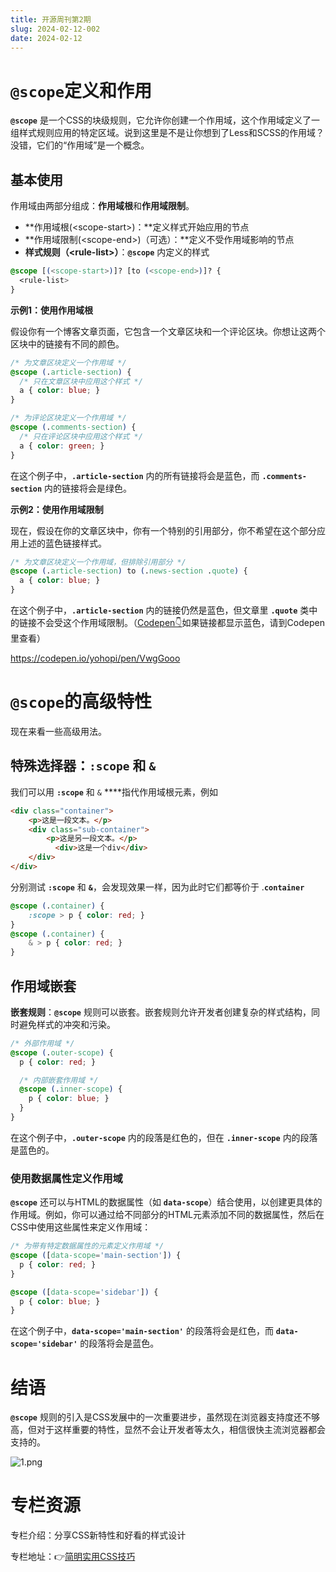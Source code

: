 ```yaml
---
title: 开源周刊第2期
slug: 2024-02-12-002
date: 2024-02-12
---
```

# `@scope`定义和作用

**`@scope`** 是一个CSS的块级规则，它允许你创建一个作用域，这个作用域定义了一组样式规则应用的特定区域。说到这里是不是让你想到了Less和SCSS的作用域？没错，它们的“作用域”是一个概念。

## 基本使用

作用域由两部分组成：**作用域根**和**作用域限制**。

- **作用域根(\<scope-start\>)：**定义样式开始应用的节点
- **作用域限制(\<scope-end\>)（可选）：**定义不受作用域影响的节点
- **样式规则（\<rule-list\>）**：**`@scope`** 内定义的样式

```css
@scope [(<scope-start>)]? [to (<scope-end>)]? {
  <rule-list>
}
```

**示例1：使用作用域根**

假设你有一个博客文章页面，它包含一个文章区块和一个评论区块。你想让这两个区块中的链接有不同的颜色。

```css
/* 为文章区块定义一个作用域 */
@scope (.article-section) {
  /* 只在文章区块中应用这个样式 */
  a { color: blue; }
}

/* 为评论区块定义一个作用域 */
@scope (.comments-section) {
  /* 只在评论区块中应用这个样式 */
  a { color: green; }
}
```

在这个例子中，**`.article-section`** 内的所有链接将会是蓝色，而 **`.comments-section`** 内的链接将会是绿色。

**示例2：使用作用域限制**

现在，假设在你的文章区块中，你有一个特别的引用部分，你不希望在这个部分应用上述的蓝色链接样式。

```css
/* 为文章区块定义一个作用域，但排除引用部分 */
@scope (.article-section) to (.news-section .quote) {
  a { color: blue; }
}
```

在这个例子中，**`.article-section`** 内的链接仍然是蓝色，但文章里 **`.quote`** 类中的链接不会受这个作用域限制。（[Codepen👇](https://codepen.io/yohopi/pen/VwgGooo)如果链接都显示蓝色，请到Codepen里查看）

https://codepen.io/yohopi/pen/VwgGooo

# `@scope`的高级特性

现在来看一些高级用法。

## 特殊选择器：`:scope` 和 `&`

我们可以用 **`:scope`** 和 `&` ****指代作用域根元素，例如

```html
<div class="container">
    <p>这是一段文本。</p>
    <div class="sub-container">
        <p>这是另一段文本。</p>
	      <div>这是一个div</div>
    </div>
</div>
```

分别测试 **`:scope`** 和 **`&`**，会发现效果一样，因为此时它们都等价于 .**`container`**

```css
@scope (.container) {
    :scope > p { color: red; }
}
@scope (.container) {
    & > p { color: red; }
}
```

## 作用域嵌套

**嵌套规则**：**`@scope`** 规则可以嵌套。嵌套规则允许开发者创建复杂的样式结构，同时避免样式的冲突和污染。

```css
/* 外部作用域 */
@scope (.outer-scope) {
  p { color: red; }

  /* 内部嵌套作用域 */
  @scope (.inner-scope) {
    p { color: blue; }
  }
}

```

在这个例子中，**`.outer-scope`** 内的段落是红色的，但在 **`.inner-scope`** 内的段落是蓝色的。

### 使用数据属性定义作用域

**`@scope`** 还可以与HTML的数据属性（如 **`data-scope`**）结合使用，以创建更具体的作用域。例如，你可以通过给不同部分的HTML元素添加不同的数据属性，然后在CSS中使用这些属性来定义作用域：

```css
/* 为带有特定数据属性的元素定义作用域 */
@scope ([data-scope='main-section']) {
  p { color: red; }
}

@scope ([data-scope='sidebar']) {
  p { color: blue; }
}

```

在这个例子中，**`data-scope='main-section'`** 的段落将会是红色，而 **`data-scope='sidebar'`** 的段落将会是蓝色。

# 结语

**`@scope`** 规则的引入是CSS发展中的一次重要进步，虽然现在浏览器支持度还不够高，但对于这样重要的特性，显然不会让开发者等太久，相信很快主流浏览器都会支持的。

![1.png](https://prod-files-secure.s3.us-west-2.amazonaws.com/ab72d779-85ad-4978-9841-30adbe46383a/83ecaef2-a2ed-42cb-a7ad-ff2182b4b7e5/1.png)

# 专栏资源

专栏介绍：分享CSS新特性和好看的样式设计

专栏地址：👉[简明实用CSS技巧](https://weijunext.com/tag/CSS%E6%8A%80%E5%B7%A7)